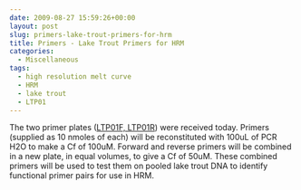 ```yaml
---
date: 2009-08-27 15:59:26+00:00
layout: post
slug: primers-lake-trout-primers-for-hrm
title: Primers - Lake Trout Primers for HRM
categories:
  - Miscellaneous
tags:
  - high resolution melt curve
  - HRM
  - lake trout
  - LTP01
---
```


The two primer plates ([LTP01F, LTP01R](https://spreadsheets.google.com/ccc?key=0AmS_90rPaQMzdGc3bXRJYkVDbWR3UnJCZFFyM2xPbkE&hl=en)) were received today. Primers (supplied as 10 nmoles of each) will be reconstituted with 100uL of PCR H2O to make a Cf of 100uM. Forward and reverse primers will be combined in a new plate, in equal volumes, to give a Cf of 50uM. These combined primers will be used to test them on pooled lake trout DNA to identify functional primer pairs for use in HRM.
